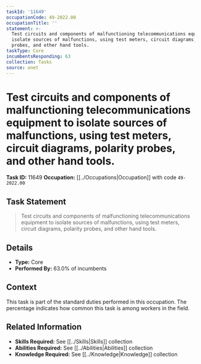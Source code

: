 ```yaml
---
taskId: '11649'
occupationCode: 49-2022.00
occupationTitle: ''
statement: >-
  Test circuits and components of malfunctioning telecommunications equipment to
  isolate sources of malfunctions, using test meters, circuit diagrams, polarity
  probes, and other hand tools.
taskType: Core
incumbentsResponding: 63
collection: Tasks
source: onet
---
```

# Test circuits and components of malfunctioning telecommunications equipment to isolate sources of malfunctions, using test meters, circuit diagrams, polarity probes, and other hand tools.

**Task ID:** 11649
**Occupation:** [[../Occupations|Occupation]] with code `49-2022.00`

## Task Statement

> Test circuits and components of malfunctioning telecommunications equipment to isolate sources of malfunctions, using test meters, circuit diagrams, polarity probes, and other hand tools.

## Details

- **Type:** Core
- **Performed By:** 63.0% of incumbents

## Context

This task is part of the standard duties performed in this occupation. The percentage indicates how common this task is among workers in the field.

## Related Information

- **Skills Required:** See [[../Skills|Skills]] collection
- **Abilities Required:** See [[../Abilities|Abilities]] collection
- **Knowledge Required:** See [[../Knowledge|Knowledge]] collection
